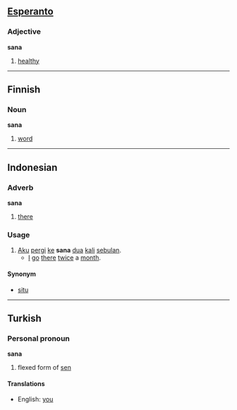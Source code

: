 == [[Esperanto]] ==
===Adjective===
'''sana'''

# [[healthy]]

----
== Finnish ==
=== Noun ===
'''sana'''

#[[word]]

----
== Indonesian ==
=== Adverb ===
'''sana'''

# [[there]]

=== Usage ===
# [[aku|Aku]] [[pergi]] [[ke]] '''sana''' [[dua]] [[kali]] [[bulan|sebulan]].
#* [[I]] [[go]] [[there]] [[twice]] a [[month]].

==== Synonym ====
* [[situ]]

-----
== Turkish ==
=== Personal pronoun ===
'''sana'''

#flexed form of [[sen]]

====Translations====
*English: [[you]]